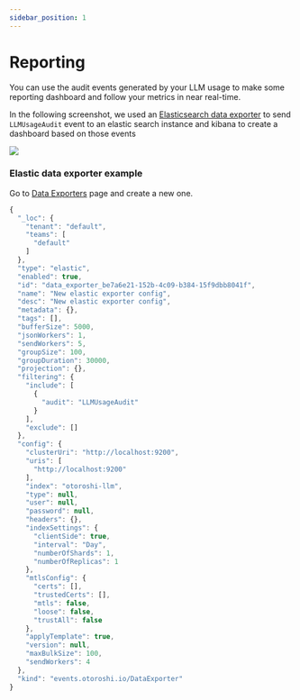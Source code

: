 ```yaml
---
sidebar_position: 1
---
```



# Reporting

You can use the audit events generated by your LLM usage to make some reporting dashboard and follow your metrics in near real-time.

In the following screenshot, we used an [Elasticsearch data exporter](https://maif.github.io/otoroshi/manual/entities/data-exporters.html#elastic) to send
`LLMUsageAudit` event to an elastic search instance and kibana to create a dashboard based on those events

![](/img/kibana.png)

### Elastic data exporter example

Go to [Data Exporters](http://otoroshi.oto.tools:8080/bo/dashboard/exporters) page and create a new one.

```js
{
  "_loc": {
    "tenant": "default",
    "teams": [
      "default"
    ]
  },
  "type": "elastic",
  "enabled": true,
  "id": "data_exporter_be7a6e21-152b-4c09-b384-15f9dbb8041f",
  "name": "New elastic exporter config",
  "desc": "New elastic exporter config",
  "metadata": {},
  "tags": [],
  "bufferSize": 5000,
  "jsonWorkers": 1,
  "sendWorkers": 5,
  "groupSize": 100,
  "groupDuration": 30000,
  "projection": {},
  "filtering": {
    "include": [
      {
        "audit": "LLMUsageAudit"
      }
    ],
    "exclude": []
  },
  "config": {
    "clusterUri": "http://localhost:9200",
    "uris": [
      "http://localhost:9200"
    ],
    "index": "otoroshi-llm",
    "type": null,
    "user": null,
    "password": null,
    "headers": {},
    "indexSettings": {
      "clientSide": true,
      "interval": "Day",
      "numberOfShards": 1,
      "numberOfReplicas": 1
    },
    "mtlsConfig": {
      "certs": [],
      "trustedCerts": [],
      "mtls": false,
      "loose": false,
      "trustAll": false
    },
    "applyTemplate": true,
    "version": null,
    "maxBulkSize": 100,
    "sendWorkers": 4
  },
  "kind": "events.otoroshi.io/DataExporter"
}
```